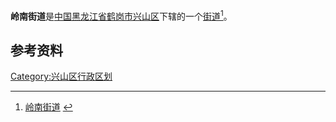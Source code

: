 {{Citation style|time=2017-02-10+00:00}}
{{中国乡级行政区
| 行政区全称 = 岭南街道
| 上级行政区 = [[黑龙江省|黑龙江省]][[鹤岗市|鹤岗市]][[兴山区|兴山区]]
| 行政区类别 = [[街道|街道]]
| LowerDivisions = 4个社区
| 行政区划代码 = 230407002
| 总面积 = 
| 户籍人口 = 
| 常住人口 = 
| 行政区划 = 
| 官方网站 =
| 邮政编码 =154100
| 毗邻行政区 =
}}

'''岭南街道'''是[[中国|中国]][[黑龙江省|黑龙江省]][[鹤岗市|鹤岗市]][[兴山区|兴山区]]下辖的一个[[街道|街道]]<ref>[http://www.chinaquhua.cn/heilongjiang/ 岭南街道] {{webarchive|url=https://web.archive.org/web/20110822123644/http://www.chinaquhua.cn/heilongjiang/ |date=2011-08-22 }}</ref>。

==参考资料==
{{reflist}}

{{兴山区行政区划}}

[[Category:兴山区行政区划|Category:兴山区行政区划]]